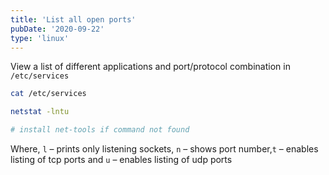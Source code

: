 ```yaml
---
title: 'List all open ports'
pubDate: '2020-09-22'
type: 'linux'
---
```


View a list of different applications and port/protocol combination in `/etc/services`

```bash title="List of services"
cat /etc/services 
```

```bash title="List all open ports"
netstat -lntu

# install net-tools if command not found
```

Where, `l` – prints only listening sockets, `n` – shows port number,`t` – enables listing of tcp ports and `u` – enables listing of udp ports